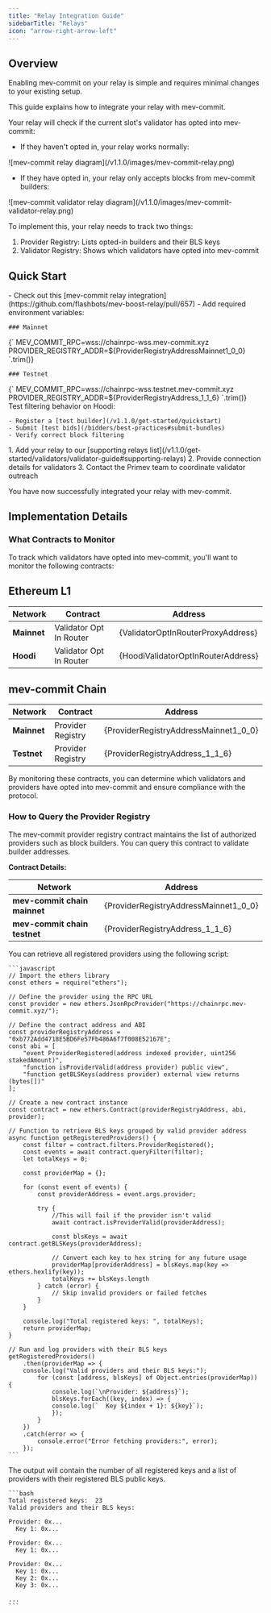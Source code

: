 ```yaml
---
title: "Relay Integration Guide"
sidebarTitle: "Relays"
icon: "arrow-right-arrow-left"
---
```



## Overview

<Note>
  Enabling mev-commit on your relay is simple and requires minimal changes to your existing setup.
</Note>

This guide explains how to integrate your relay with mev-commit.

Your relay will check if the current slot's validator has opted into mev-commit:

- If they haven't opted in, your relay works normally:

<Frame>
  ![mev-commit relay diagram](/v1.1.0/images/mev-commit-relay.png)
</Frame>

- If they have opted in, your relay only accepts blocks from mev-commit builders:

<Frame>
  ![mev-commit validator relay diagram](/v1.1.0/images/mev-commit-validator-relay.png)
</Frame>

To implement this, your relay needs to track two things:

1. Provider Registry: Lists opted-in builders and their BLS keys
2. Validator Registry: Shows which validators have opted into mev-commit

## Quick Start

<Steps>
  <Step title="View the Example Implementation">
    - Check out this [mev-commit relay integration](https://github.com/flashbots/mev-boost-relay/pull/657)
    - Add required environment variables:

    ### Mainnet

<CodeBlock language="bash">
{`
MEV_COMMIT_RPC=wss://chainrpc-wss.mev-commit.xyz
PROVIDER_REGISTRY_ADDR=${ProviderRegistryAddressMainnet1_0_0}
`.trim()}
</CodeBlock>

    ### Testnet

<CodeBlock language="bash">
{`
MEV_COMMIT_RPC=wss://chainrpc-wss.testnet.mev-commit.xyz
PROVIDER_REGISTRY_ADDR=${ProviderRegistryAddress_1_1_6}
`.trim()}
</CodeBlock>

  </Step>
  <Step title="Test and Deploy">
    Test filtering behavior on Hoodi:

    - Register a [test builder](/v1.1.0/get-started/quickstart)
    - Submit [test bids](/bidders/best-practices#submit-bundles)
    - Verify correct block filtering
  </Step>
  <Step title="Register Your Relay">
    1. Add your relay to our [supporting relays list](/v1.1.0/get-started/validators/validator-guide#supporting-relays)
    2. Provide connection details for validators
    3. Contact the Primev team to coordinate validator outreach
  </Step>
</Steps>

You have now successfully integrated your relay with mev-commit.

## Implementation Details

### What Contracts to Monitor

To track which validators have opted into mev-commit, you'll want to monitor the following contracts:

## Ethereum L1

| Network     | Contract                | Address                          |
| ----------- | ----------------------- | -------------------------------- |
| **Mainnet** | Validator Opt In Router | {ValidatorOptInRouterProxyAddress} |
| **Hoodi** | Validator Opt In Router | {HoodiValidatorOptInRouterAddress}      |

## mev-commit Chain

| Network     | Contract          | Address                             |
| ----------- | ----------------- | ----------------------------------- |
| **Mainnet** | Provider Registry | {ProviderRegistryAddressMainnet1_0_0} |
| **Testnet** | Provider Registry | {ProviderRegistryAddress_1_1_6}        |

By monitoring these contracts, you can determine which validators and providers have opted into mev-commit and ensure compliance with the protocol.

### How to Query the Provider Registry

The mev-commit provider registry contract maintains the list of authorized providers such as block builders. You can query this contract to validate builder addresses.

**Contract Details:**

| Network                      | Address                             |
| ---------------------------- | ----------------------------------- |
| **mev-commit chain mainnet** | {ProviderRegistryAddressMainnet1_0_0} |
| **mev-commit chain testnet** | {ProviderRegistryAddress_1_1_6}        |

<AccordionGroup>
  <Accordion title="How to query the registry for registered providers">
    You can retrieve all registered providers using the following script:

    ```javascript
    // Import the ethers library
    const ethers = require("ethers");
    
    // Define the provider using the RPC URL
    const provider = new ethers.JsonRpcProvider("https://chainrpc.mev-commit.xyz/");
    
    // Define the contract address and ABI
    const providerRegistryAddress = "0xb772Add4718E5BD6Fe57Fb486A6f7f008E52167E";
    const abi = [
        "event ProviderRegistered(address indexed provider, uint256 stakedAmount)",
        "function isProviderValid(address provider) public view",
        "function getBLSKeys(address provider) external view returns (bytes[])"
    ];
    
    // Create a new contract instance
    const contract = new ethers.Contract(providerRegistryAddress, abi, provider);
    
    // Function to retrieve BLS keys grouped by valid provider address
    async function getRegisteredProviders() {
        const filter = contract.filters.ProviderRegistered();
        const events = await contract.queryFilter(filter);
        let totalKeys = 0;
    
        const providerMap = {};
    
        for (const event of events) {
            const providerAddress = event.args.provider;
    
            try {
                //This will fail if the provider isn't valid
                await contract.isProviderValid(providerAddress);
    
                const blsKeys = await contract.getBLSKeys(providerAddress);
    
                // Convert each key to hex string for any future usage
                providerMap[providerAddress] = blsKeys.map(key => ethers.hexlify(key));
                totalKeys += blsKeys.length
            } catch (error) {
                // Skip invalid providers or failed fetches
            }
        }
    
        console.log("Total registered keys: ", totalKeys);
        return providerMap;
    }
    
    // Run and log providers with their BLS keys
    getRegisteredProviders()
        .then(providerMap => {
        console.log("Valid providers and their BLS keys:");
            for (const [address, blsKeys] of Object.entries(providerMap)) {
                console.log(`\nProvider: ${address}`);
                blsKeys.forEach((key, index) => {
                console.log(`  Key ${index + 1}: ${key}`);
                });
            }
        })
        .catch(error => {
            console.error("Error fetching providers:", error);
        });
    ```
  </Accordion>
  <Accordion title="Expected Output">
    The output will contain the number of all registered keys and a list of providers with their registered BLS public keys.

    ```bash
    Total registered keys:  23
    Valid providers and their BLS keys:
    
    Provider: 0x...
      Key 1: 0x...
    
    Provider: 0x...
      Key 1: 0x...
    
    Provider: 0x...
      Key 1: 0x...
      Key 2: 0x...
      Key 3: 0x...
    
    ...
    ```
  </Accordion>
</AccordionGroup>